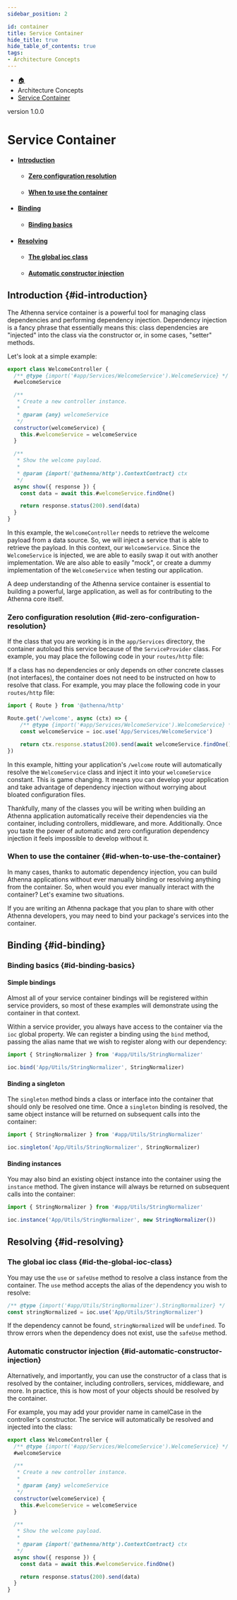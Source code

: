 ```yaml
---
sidebar_position: 2

id: container
title: Service Container
hide_title: true
hide_table_of_contents: true
tags:
- Architecture Concepts
---
```


<nav aria-label="breadcrumbs">
    <ul class="breadcrumbs">
        <li class="breadcrumbs__item">
            <a class="breadcrumbs__link" href="/">🏠</a>
        </li>
        <li class="breadcrumbs__item">
            <a class="breadcrumbs__link">Architecture Concepts</a>
        </li>
        <li class="breadcrumbs__item">
            <a class="breadcrumbs__link" href="/docs/architecture-concepts/container">Service Container</a>
        </li>
    </ul>
</nav>

<span class="badge badge--secondary margin-top-bot">version 1.0.0</span>

# Service Container

- #### [Introduction](#id-introduction)
    - #### [Zero configuration resolution](#id-zero-configuration-resolution)
    - #### [When to use the container](#id-when-to-use-the-container)
- #### [Binding](#id-binding)
    - #### [Binding basics](#id-binding-basics)
- #### [Resolving](#id-resolving)
  - #### [The global ioc class](#id-the-global-ioc-class)
  - #### [Automatic constructor injection](#id-automatic-constructor-injection)

## Introduction {#id-introduction}

The Athenna service container is a powerful tool for managing class dependencies and performing dependency injection.
Dependency injection is a fancy phrase that essentially means this: class dependencies are "injected" into the class
via the constructor or, in some cases, "setter" methods.

Let's look at a simple example:

```javascript
export class WelcomeController {
  /** @type {import('#app/Services/WelcomeService').WelcomeService} */
  #welcomeService

  /**
   * Create a new controller instance.
   *
   * @param {any} welcomeService
   */
  constructor(welcomeService) {
    this.#welcomeService = welcomeService
  }

  /**
   * Show the welcome payload.
   *
   * @param {import('@athenna/http').ContextContract} ctx
   */
  async show({ response }) {
    const data = await this.#welcomeService.findOne()

    return response.status(200).send(data)
  }
}
```

In this example, the `WelcomeController` needs to retrieve the welcome payload from a data source. So, we will inject a
service that is able to retrieve the payload. In this context, our `WelcomeService`. Since the `WelcomeService` is injected,
we are able to easily swap it out with another implementation. We are also able to easily "mock", or create a dummy
implementation of the `WelcomeService` when testing our application.

A deep understanding of the Athenna service container is essential to building a powerful, large application, as well
as for contributing to the Athenna core itself.

### Zero configuration resolution {#id-zero-configuration-resolution}

If the class that you are working is in the `app/Services` directory, the container autoload this service because of the
`ServiceProvider` class. For example, you may place the following code in your `routes/http` file:

If a class has no dependencies or only depends on other concrete classes (not interfaces), the container does not need
to be instructed on how to resolve that class. For example, you may place the following code in your `routes/http` file:

```javascript
import { Route } from '@athenna/http'

Route.get('/welcome', async (ctx) => {
    /** @type {import('#app/Services/WelcomeService').WelcomeService} */
    const welcomeService = ioc.use('App/Services/WelcomeService')

    return ctx.response.status(200).send(await welcomeService.findOne())
})
```

In this example, hitting your application's `/welcome` route will automatically resolve the `WelcomeService` class and
inject it into your `welcomeService` constant. This is game changing. It means you can develop your application and take
advantage of dependency injection without worrying about bloated configuration files.

Thankfully, many of the classes you will be writing when building an Athenna application automatically receive their
dependencies via the container, including controllers, middleware, and more. Additionally. Once you taste the power of
automatic and zero configuration dependency injection it feels impossible to develop without it.

### When to use the container {#id-when-to-use-the-container}

In many cases, thanks to automatic dependency injection, you can build Athenna applications without ever manually binding
or resolving anything from the container. So, when would you ever manually interact with the container? Let's examine two situations.

If you are writing an Athenna package that you plan to share with other Athenna developers, you may need to bind your
package's services into the container.

## Binding {#id-binding}

### Binding basics {#id-binding-basics}

#### Simple bindings

Almost all of your service container bindings will be registered within service providers, so most of these examples will
demonstrate using the container in that context.

Within a service provider, you always have access to the container via the `ioc` global property. We can register a binding
using the `bind` method, passing the alias name that we wish to register along with our dependency:

```typescript
import { StringNormalizer } from '#app/Utils/StringNormalizer'

ioc.bind('App/Utils/StringNormalizer', StringNormalizer)
```

#### Binding a singleton

The `singleton` method binds a class or interface into the container that should only be resolved one time. Once a `singleton`
binding is resolved, the same object instance will be returned on subsequent calls into the container:

```typescript
import { StringNormalizer } from '#app/Utils/StringNormalizer'

ioc.singleton('App/Utils/StringNormalizer', StringNormalizer)
```

#### Binding instances

You may also bind an existing object instance into the container using the `instance` method. The given instance will
always be returned on subsequent calls into the container:

```javascript
import { StringNormalizer } from '#app/Utils/StringNormalizer'

ioc.instance('App/Utils/StringNormalizer', new StringNormalizer())
```

## Resolving {#id-resolving}

### The global ioc class {#id-the-global-ioc-class}

You may use the `use` or `safeUse` method to resolve a class instance from the container. The `use` method accepts the alias of the
dependency you wish to resolve:

```javascript
/** @type {import('#app/Utils/StringNormalizer').StringNormalizer} */
const stringNormalized = ioc.use('App/Utils/StringNormalizer')
```

If the dependency cannot be found, `stringNormalized` will be `undefined`. To throw errors when the dependency does not
exist, use the `safeUse` method.

### Automatic constructor injection {#id-automatic-constructor-injection}

Alternatively, and importantly, you can use the constructor of a class that is resolved by the container, including controllers,
services, middleware, and more. In practice, this is how most of your objects should be resolved by the container.

For example, you may add your provider name in camelCase in the controller's constructor. The service will automatically be resolved
and injected into the class:

```javascript
export class WelcomeController {
  /** @type {import('#app/Services/WelcomeService').WelcomeService} */
  #welcomeService

  /**
   * Create a new controller instance.
   *
   * @param {any} welcomeService
   */
  constructor(welcomeService) {
    this.#welcomeService = welcomeService
  }

  /**
   * Show the welcome payload.
   *
   * @param {import('@athenna/http').ContextContract} ctx
   */
  async show({ response }) {
    const data = await this.#welcomeService.findOne()

    return response.status(200).send(data)
  }
}
```
